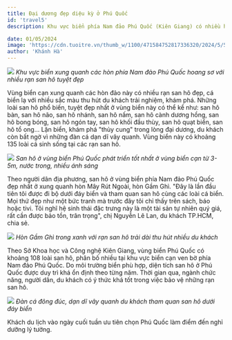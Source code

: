 ```yaml
---
title: Đại dương đẹp diệu kỳ ở Phú Quốc
id: 'travel5'
description: Khu vực biển phía Nam đảo Phú Quốc (Kiên Giang) có nhiều hòn đảo hoang sơ, xinh đẹp như hòn Mây Rút Trong, Mây Rút Ngoài, hòn Thơm, hòn Xưởng, hòn Gầm Ghì…

date: 01/05/2024
image: 'https://cdn.tuoitre.vn/thumb_w/1100/471584752817336320/2024/5/5/base64-1714869771139418609180.jpeg'
author: 'Khánh Hà'
---
```


![](https://cdn.tuoitre.vn/thumb_w/1100/471584752817336320/2024/5/5/base64-1714869771139418609180.jpeg)
_Khu vực biển xung quanh các hòn phía Nam đảo Phú Quốc hoang sơ với nhiều rạn san hô tuyệt đẹp_

Vùng biển cạn xung quanh các hòn đảo này có nhiều rạn san hô đẹp, cá biển lạ với nhiều sắc màu thu hút du khách trải nghiệm, khám phá.
Những loài san hô phổ biến, tuyệt đẹp nhất ở vùng biển này có thể kể như: san hô bàn, san hô não, san hô nhánh, san hô nấm, san hô cành dương hồng, san hô bong bóng, san hô ngón tay, san hô khối đầu thùy, san hô quạt biển, san hô tổ ong… Lặn biển, khám phá "thủy cung" trong lòng đại dương, du khách còn bất ngờ vì những đàn cá dạn dĩ vây quanh. Vùng biển này có khoảng 135 loài cá sinh sống tại các rạn san hô.

![](https://cdn.tuoitre.vn/471584752817336320/2024/5/4/san-ho-phg-8-read-only-1714838366965333864194.jpg)
_San hô ở vùng biển Phú Quốc phát triển tốt nhất ở vùng biển cạn từ 3-5m, nước trong, nhiều ánh sáng_

Theo người dân địa phương, san hô ở vùng biển phía Nam đảo Phú Quốc đẹp nhất ở xung quanh hòn Mây Rút Ngoài, hòn Gầm Ghì. "Đây là lần đầu tiên tôi được đi bộ dưới đáy biển và tham quan san hô cùng các loài cá biển. Mọi thứ đẹp như một bức tranh mà trước đây tôi chỉ thấy trên sách, báo hoặc tivi. Tôi nghĩ hệ sinh thái đặc trưng này là một tài sản tự nhiên quý giá, rất cần được bảo tồn, trân trọng", chị Nguyễn Lê Lan, du khách TP.HCM, chia sẻ.

![](https://cdn.tuoitre.vn/471584752817336320/2024/5/5/base64-1714869771236950905970.jpeg)
_Hòn Gầm Ghì trong xanh với rạn san hô trải dài thu hút nhiều du khách_

Theo Sở Khoa học và Công nghệ Kiên Giang, vùng biển Phú Quốc có khoảng 108 loài san hô, phân bố nhiều tại khu vực biển cạn ven bờ phía Nam đảo Phú Quốc. Do môi trường biển phù hợp, diện tích san hô ở Phú Quốc được duy trì khá ổn định theo từng năm. Thời gian qua, ngành chức năng, người dân, du khách có ý thức khá tốt trong việc bảo vệ những rạn san hô.

![](https://cdn.tuoitre.vn/471584752817336320/2024/5/5/base64-1714869771311203960189.jpeg)
_Đàn cá đông đúc, dạn dĩ vây quanh du khách tham quan san hô dưới đáy biển_

Khách du lịch vào ngày cuối tuần ưu tiên chọn Phú Quốc làm điểm đến nghỉ dưỡng lý tưởng.
